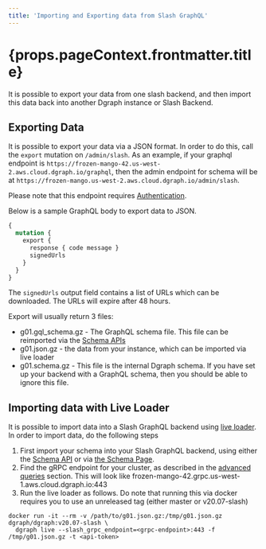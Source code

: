 ```yaml
---
title: 'Importing and Exporting data from Slash GraphQL'
---
```

<h1>{props.pageContext.frontmatter.title}</h1>

It is possible to export your data from one slash backend, and then import this data back into another Dgraph instance or Slash Backend.

## Exporting Data

It is possible to export your data via a JSON format. In order to do this, call the `export` mutation on `/admin/slash`. As an example, if your graphql endpoint is `https://frozen-mango-42.us-west-2.aws.cloud.dgraph.io/graphql`, then the admin endpoint for schema will be at `https://frozen-mango.us-west-2.aws.cloud.dgraph.io/admin/slash`.

Please note that this endpoint requires [Authentication](./authentication).

Below is a sample GraphQL body to export data to JSON.

```graphql
{
  mutation {
    export {
      response { code message }
      signedUrls
    }
  }
}
```

The `signedUrls` output field contains a list of URLs which can be downloaded. The URLs will expire after 48 hours.

Export will usually return 3 files:
* g01.gql_schema.gz - The GraphQL schema file. This file can be reimported via the [Schema APIs](./schema)
* g01.json.gz - the data from your instance, which can be imported via live loader
* g01.schema.gz - This file is the internal Dgraph schema. If you have set up your backend with a GraphQL schema, then you should be able to ignore this file.

## Importing data with Live Loader

It is possible to import data into a Slash GraphQL backend using [live loader](https://dgraph.io/docs/deploy/#live-loader). In order to import data, do the following steps

1. First import your schema into your Slash GraphQL backend, using either the [Schema API](./schema) or via [the Schema Page](https://slash.dgraph.io/_/schema).
2. Find the gRPC endpoint for your cluster, as described in the [advanced queries](./advanced-queries) section. This will look like frozen-mango-42.grpc.us-west-1.aws.cloud.dgraph.io:443
3. Run the live loader as follows. Do note that running this via docker requires you to use an unreleased tag (either master or v20.07-slash)

```shell
docker run -it --rm -v /path/to/g01.json.gz:/tmp/g01.json.gz dgraph/dgraph:v20.07-slash \
  dgraph live --slash_grpc_endpoint=<grpc-endpoint>:443 -f /tmp/g01.json.gz -t <api-token>
```
